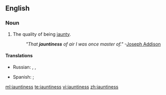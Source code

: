 ==English==

===Noun===
{{en-noun|-}}

# The quality of being [[jaunty]].
#: ''"That '''jauntiness''' of air I was once master of."''  -[[w:Joseph Addison|Joseph Addison]]

====Translations====
{{trans-top|quality of being jaunty}}
* Russian: {{t+|ru|изящество|n|tr=izjáščestvo|sc=Cyrl}}, {{t+|ru|грациозность|f|tr=gracióznostʼ|sc=Cyrl}}, {{t+|ru|элегантность|f|tr=elegántnostʼ|sc=Cyrl}}
{{trans-mid}}
* Spanish: {{t+|es|animación|f}}; {{t-|es|vivacidad|f}}
{{trans-bottom}}

[[ml:jauntiness]]
[[te:jauntiness]]
[[vi:jauntiness]]
[[zh:jauntiness]]